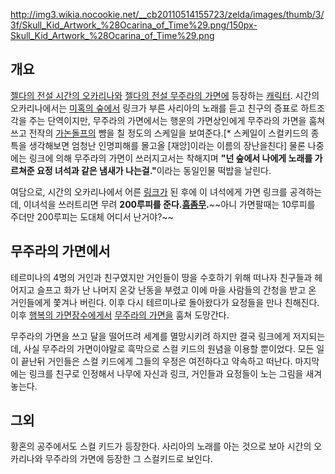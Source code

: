 http://img3.wikia.nocookie.net/__cb20110514155723/zelda/images/thumb/3/3f/Skull_Kid_Artwork_%28Ocarina_of_Time%29.png/150px-Skull_Kid_Artwork_%28Ocarina_of_Time%29.png

== 개요 ==
[[젤다의 전설 시간의 오카리나]]와 [[젤다의 전설 무주라의 가면]]에 등장하는 [[캐릭터]].
시간의 오카리나에서는 [[미혹의 숲]]에서 링크가 부른 사리아의 노래를 듣고 친구의 증표로 하트조각을 주는 단역이지만, 무주라의 가면에서는 행운의 가면상인에게 무주라의 가면을 훔쳐 쓰고 전작의 [[가논돌프]]의 뺨을 칠 정도의 스케일을 보여준다.[* 스케일이 스컬키드의 종특을 생각해보면 엄청난 인명피해를 몰고올 [재앙]이라는 이름의 장난을친다]
물론 나중에는 링크에 의해 무주라의 가면이 쓰러지고서는 착해지며 '''"넌 숲에서 나에게 노래를 가르쳐준 요정 녀석과 같은 냄새가 나는걸."'''이라는 동일인물 떡밥을 날린다.

여담으로, 시간의 오카리나에서 어른 [[링크]]가 된 후에 이 녀석에게 가면 링크를 공격하는데, 이녀석을 쓰러트리면 무려 '''200루피를 준다.[[흠좀무]].'''~~아니 가면팔때는 10루피를 주더만 200루피는 도대체 어디서 난거야?~~

== 무주라의 가면에서 ==
테르미나의 4명의 거인과 친구였지만 거인들이 땅을 수호하기 위해 떠나자 친구들과 헤어지고 슬프고 화가 난 나머지 온갖 난동을 부렸고 이에 마을 사람들의 간청을 받고 온 거인들에게 쫓겨나 버린다.  이후 다시 테르미나로 돌아왔다가 요정들을 만나 친해진다.  이후 [[행복의 가면장수]]에게서 [[무주라의 가면]]을 훔쳐 도망간다.  

무주라의 가면을 쓰고 달을 떨어뜨려 세계를 멸망시키려 하지만 결국 링크에게 저지되는데, 사실 무주라의 가면이야말로 흑막으로 스컬 키드의 원념을 이용할 뿐이었다.  모든 일이 끝난뒤 거인들은 스컬 키드에게 그들의 우정은 여전하다고 약속하고 떠난다.  마지막에는 링크를 친구로 인정해서 나무에 자신과 링크, 거인들과 요정들이 노는 그림을 새겨놓는다.

== 그외 ==
황혼의 공주에서도 스컬 키드가 등장한다.  사리아의 노래를 아는 것으로 보아 시간의 오카리나와 무주라의 가면에 등장한 그 스컬키드로 보인다.
